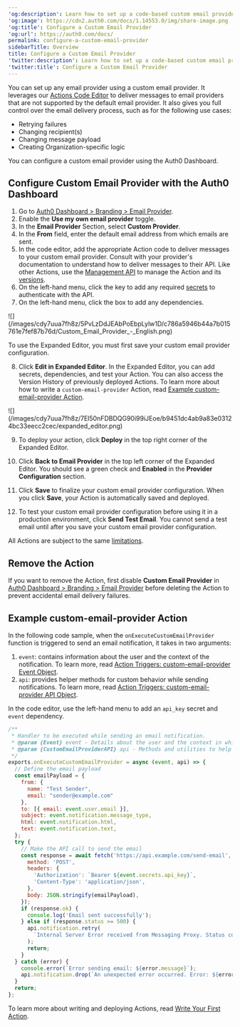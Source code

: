 ---
'og:description': Learn how to set up a code-based custom email provider.
'og:image': https://cdn2.auth0.com/docs/1.14553.0/img/share-image.png
'og:title': Configure a Custom Email Provider
'og:url': https://auth0.com/docs/
permalink: configure-a-custom-email-provider
sidebarTitle: Overview
title: Configure a Custom Email Provider
'twitter:description': Learn how to set up a code-based custom email provider.
'twitter:title': Configure a Custom Email Provider
---
You can set up any email provider using a custom email provider. It leverages our [Actions Code Editor](/docs/customize/actions/actions-overview) to deliver messages to email providers that are not supported by the default email provider. It also gives you full control over the email delivery process, such as for the following use cases:

* Retrying failures
* Changing recipient(s)
* Changing message payload
* Creating Organization-specific logic

You can configure a custom email provider using the <Tooltip tip="Auth0 Dashboard: Auth0's main product to configure your services." cta="View Glossary" href="/docs/glossary?term=Auth0+Dashboard">Auth0 Dashboard</Tooltip>.

## Configure Custom Email Provider with the Auth0 Dashboard

1. Go to [Auth0 Dashboard > Branding > Email Provider](https://manage.auth0.com/#/templates/provider).
2. Enable the **Use my own email provider** toggle.
3. In the **Email Provider** Section, select **Custom Provider**.
4. In the **From** field, enter the default email address from which emails are sent.
5. In the code editor, add the appropriate Action code to deliver messages to your custom email provider. Consult with your provider's documentation to understand how to deliver messages to their API. Like other Actions, use the [Management API](https://auth0.com/docs/api/management/v2/actions/get-actions) to manage the Action and its [versions](/docs/customize/actions/manage-versions).
6. On the left-hand menu, click the key to add any required [secrets](/docs/customize/actions/write-your-first-action) to authenticate with the API.
7. On the left-hand menu, click the box to add any dependencies.

<Frame>![](/images/cdy7uua7fh8z/5PvLzDdJEAbPoEbpLylw1D/c786a5946b44a7b015761e7fef87b76d/Custom_Email_Provider_-_English.png)</Frame>

<Callout icon="file-lines" color="#0EA5E9" iconType="regular">

To use the Expanded Editor, you must first save your custom email provider configuration.

</Callout>

8. Click **Edit in Expanded Editor**. In the Expanded Editor, you can add secrets, dependencies, and test your Action. You can also access the Version History of previously deployed Actions. To learn more about how to write a `custom-email-provider` Action, read [Example custom-email-provider Action](#example-custom-email-provider-action).

<Frame>![](/images/cdy7uua7fh8z/7El50nFDBDQG90i99iJEoe/b9451dc4ab9a83e03124bc33eecc2cec/expanded_editor.png)</Frame>

9. To deploy your action, click **Deploy** in the top right corner of the Expanded Editor.

10. Click **Back to Email Provider** in the top left corner of the Expanded Editor. You should see a green check and **Enabled** in the **Provider Configuration** section.

11. Click **Save** to finalize your custom email provider configuration. When you click **Save**, your Action is automatically saved and deployed.

12. To test your custom email provider configuration before using it in a production environment, click **Send Test Email**. You cannot send a test email until after you save your custom email provider configuration.

<Callout icon="file-lines" color="#0EA5E9" iconType="regular">

All Actions are subject to the same [limitations](/docs/customize/actions/limitations).

</Callout>

## Remove the Action

If you want to remove the Action, first disable **Custom Email Provider** in [Auth0 Dashboard > Branding > Email Provider](https://manage.auth0.com/#/templates/provider) before deleting the Action to prevent accidental email delivery failures.

## Example custom-email-provider Action

In the following code sample, when the `onExecuteCustomEmailProvider` function is triggered to send an email notification, it takes in two arguments:

1. `event`: contains information about the user and the context of the notification. To learn more, read [Action Triggers: custom-email-provider Event Object](/docs/customize/email/configure-a-custom-email-provider/action-triggers-custom-email-provider-event-object).
2. `api`: provides helper methods for custom behavior while sending notifications. To learn more, read [Action Triggers: custom-email-provider API Object](/docs/customize/email/configure-a-custom-email-provider/action-triggers-custom-email-provider-api-object).

<Callout icon="file-lines" color="#0EA5E9" iconType="regular">

In the code editor, use the left-hand menu to add an `api_key` secret and `event` dependency.

</Callout>

```javascript lines expandable
/**
 * Handler to be executed while sending an email notification.
 * @param {Event} event - Details about the user and the context in which they are logging in.
 * @param {CustomEmailProviderAPI} api - Methods and utilities to help change the behavior of sending an email notification.
 */
exports.onExecuteCustomEmailProvider = async (event, api) => {
  // Define the email payload
  const emailPayload = {
    from: {
      name: "Test Sender",
      email: "sender@example.com"
    },
    to: [{ email: event.user.email }],
    subject: event.notification.message_type,
    html: event.notification.html,
    text: event.notification.text,
  };
  try {
    // Make the API call to send the email
    const response = await fetch('https://api.example.com/send-email', {
      method: 'POST',
      headers: {
        'Authorization': `Bearer ${event.secrets.api_key}`,
        'Content-Type': 'application/json',
      },
      body: JSON.stringify(emailPayload),
    });
    if (response.ok) {
      console.log('Email sent successfully');
    } else if (response.status >= 500) {
      api.notification.retry(
        `Internal Server Error received from Messaging Proxy. Status code: ${response.status}.`
      );
      return;
    }
  } catch (error) {
    console.error(`Error sending email: ${error.message}`);
    api.notification.drop(`An unexpected error occurred. Error: ${error.message}`);
  }
  return;
};
```






To learn more about writing and deploying Actions, read [Write Your First Action](/docs/customize/actions/write-your-first-action).